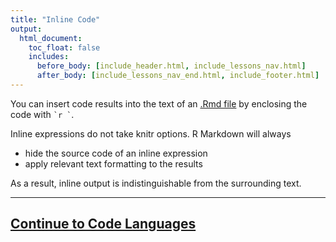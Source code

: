 ```yaml
---
title: "Inline Code"
output:
  html_document:
    toc_float: false
    includes:
      before_body: [include_header.html, include_lessons_nav.html]
      after_body: [include_lessons_nav_end.html, include_footer.html]
---
```


You can insert code results into the text of an [.Rmd file](demos/3-inline.Rmd) by enclosing the code with `` `r `  ``. 

<!-- Screenshot of 3-inline.Rmd being rendered.
![]()
-->

Inline expressions do not take knitr options. R Markdown will always 

* hide the source code of an inline expression
* apply relevant text formatting to the results

As a result, inline output is indistinguishable from the surrounding text.

***
## [Continue to Code Languages](lesson-5.html)
